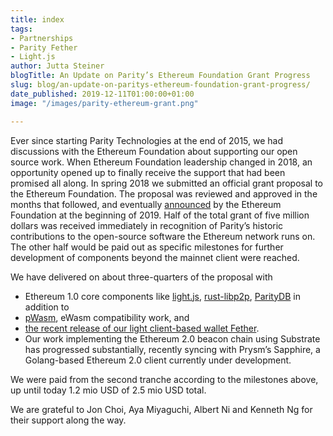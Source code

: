 ```yaml
---
title: index
tags:
- Partnerships
- Parity Fether
- Light.js
author: Jutta Steiner
blogTitle: An Update on Parity’s Ethereum Foundation Grant Progress
slug: blog/an-update-on-paritys-ethereum-foundation-grant-progress/
date_published: 2019-12-11T01:00:00+01:00
image: "/images/parity-ethereum-grant.png"

---
```

Ever since starting Parity Technologies at the end of 2015, we had discussions with the Ethereum Foundation about supporting our open source work. When Ethereum Foundation leadership changed in 2018, an opportunity opened up to finally receive the support that had been promised all along. In spring 2018 we submitted an official grant proposal to the Ethereum Foundation. The proposal was reviewed and approved in the months that followed, and eventually [announced](https://blog.ethereum.org/2019/01/07/announcing-an-ethereum-foundation-grant-to-parity-technologies/) by the Ethereum Foundation at the beginning of 2019. Half of the total grant of five million dollars was received immediately in recognition of Parity’s historic contributions to the open-source software the Ethereum network runs on. The other half would be paid out as specific milestones for further development of components beyond the mainnet client were reached.

We have delivered on about three-quarters of the proposal with

* Ethereum 1.0 core components like [light.js](https://www.parity.io/light-js-how-to-build-your-dapp-on-a-light-client/), [rust-libp2p](https://github.com/libp2p/rust-libp2p), [ParityDB](https://github.com/paritytech/paritydb) in addition to
* [pWasm](https://github.com/paritytech/pwasm-ethereum), eWasm compatibility work, and
* [the recent release of our light client-based wallet Fether](https://www.parity.io/ethereum-light-wallet-parity-fether-completes-audit-v0-4-beta-shipped/).
* Our work implementing the Ethereum 2.0 beacon chain using Substrate has progressed substantially, recently syncing with Prysm’s Sapphire, a Golang-based Ethereum 2.0 client currently under development.

We were paid from the second tranche according to the milestones above, up until today 1.2 mio USD of 2.5 mio USD total.

We are grateful to Jon Choi, Aya Miyaguchi, Albert Ni and Kenneth Ng for their support along the way.